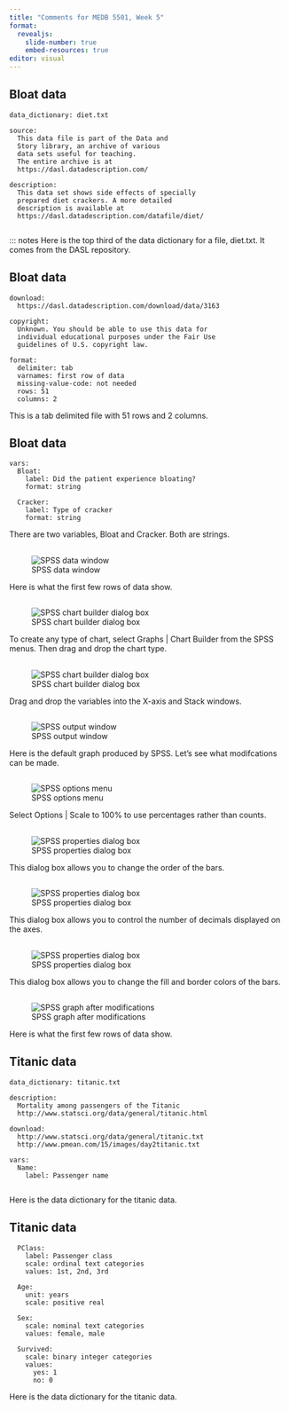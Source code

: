 ```yaml
---
title: "Comments for MEDB 5501, Week 5"
format: 
  revealjs:
    slide-number: true
    embed-resources: true
editor: visual
---
```


## Bloat data

```         
data_dictionary: diet.txt

source:
  This data file is part of the Data and 
  Story library, an archive of various
  data sets useful for teaching.
  The entire archive is at
  https://dasl.datadescription.com/

description:
  This data set shows side effects of specially
  prepared diet crackers. A more detailed
  description is available at
  https://dasl.datadescription.com/datafile/diet/
  
```

::: notes
Here is the top third of the data dictionary for a file, diet.txt. It comes from the DASL repository.

## Bloat data

```         
download:
  https://dasl.datadescription.com/download/data/3163
  
copyright:  
  Unknown. You should be able to use this data for
  individual educational purposes under the Fair Use
  guidelines of U.S. copyright law.

format: 
  delimiter: tab
  varnames: first row of data
  missing-value-code: not needed
  rows: 51
  columns: 2
```

::: notes
This is a tab delimited file with 51 rows and 2 columns.
:::

## Bloat data

```         
vars:
  Bloat:
    label: Did the patient experience bloating?
    format: string

  Cracker:
    label: Type of cracker
    format: string
```

::: notes
There are two variables, Bloat and Cracker. Both are strings.
:::

## 

![SPSS data window](../images/diet-analysis-01.png){#fig-diet01}

::: notes
Here is what the first few rows of data show.
:::

## 

![SPSS chart builder dialog box](../images/diet-analysis-02.png){#fig-diet02}

::: notes
To create any type of chart, select Graphs | Chart Builder from the SPSS menus. Then drag and drop the chart type.
:::

## 

![SPSS chart builder dialog box](../images/diet-analysis-03.png){#fig-diet03}

::: notes
Drag and drop the variables into the X-axis and Stack windows.
:::

## 

![SPSS output window](../images/diet-analysis-04.png){#fig-diet04}

::: notes
Here is the default graph produced by SPSS. Let's see what modifcations can be made.
:::

## 

![SPSS options menu](../images/diet-analysis-05.png){#fig-diet05}

::: notes
Select Options | Scale to 100% to use percentages rather than counts.
:::

## 

![SPSS properties dialog box](../images/diet-analysis-06.png){#fig-diet06}

::: notes
This dialog box allows you to change the order of the bars.
:::

## 

![SPSS properties dialog box](../images/diet-analysis-07.png){#fig-diet07}

::: notes
This dialog box allows you to control the number of decimals displayed on the axes.
:::

## 

![SPSS properties dialog box](../images/diet-analysis-08.png){#fig-diet08}

::: notes
This dialog box allows you to change the fill and border colors of the bars.
:::

## 

![SPSS graph after modifications](../images/diet-analysis-09.png){#fig-diet09}

::: notes
Here is what the first few rows of data show.
:::

## Titanic data

```{}
data_dictionary: titanic.txt

description:
  Mortality among passengers of the Titanic
  http://www.statsci.org/data/general/titanic.html

download:
  http://www.statsci.org/data/general/titanic.txt
  http://www.pmean.com/15/images/day2titanic.txt

vars:
  Name:
    label: Passenger name
  
```

::: notes
Here is the data dictionary for the titanic data.
:::

## Titanic data

```{}
  PClass:
    label: Passenger class
    scale: ordinal text categories
    values: 1st, 2nd, 3rd
    
  Age:
    unit: years
    scale: positive real
    
  Sex:
    scale: nominal text categories
    values: female, male

  Survived:
    scale: binary integer categories
    values:
      yes: 1
      no: 0 
```

::: notes
Here is the data dictionary for the titanic data.
:::